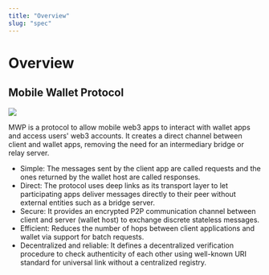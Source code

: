 ```yaml
---
title: "Overview"
slug: "spec"
---
```


# Overview

## Mobile Wallet Protocol

![](spec/img/overview.png)

MWP is a protocol to allow mobile web3 apps to interact with wallet apps and access users' web3 accounts. 
It creates a direct channel between client and wallet apps, removing the need for an intermediary bridge or relay server. 

- Simple: The messages sent by the client app are called requests and the ones returned by the wallet host are called responses.
- Direct: The protocol uses deep links as its transport layer to let participating apps deliver messages directly to their peer without external entities such as a bridge server.
- Secure: It provides an encrypted P2P communication channel between client and server (wallet host) to exchange discrete stateless messages.
- Efficient: Reduces the number of hops between client applications and wallet via support for batch requests.
- Decentralized and reliable: It defines a decentralized verification procedure to check authenticity of each other using well-known URI standard for universal link without a centralized registry.

